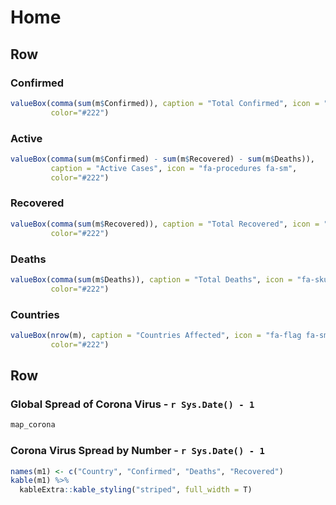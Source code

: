 Home
===================================== 

Row
-----------------------------------------------------------------------


### Confirmed

```r
valueBox(comma(sum(m$Confirmed)), caption = "Total Confirmed", icon = "fa-check fa-sm", 
         color="#222")
```

### Active

```r
valueBox(comma(sum(m$Confirmed) - sum(m$Recovered) - sum(m$Deaths)), 
         caption = "Active Cases", icon = "fa-procedures fa-sm", 
         color="#222")
```

### Recovered

```r
valueBox(comma(sum(m$Recovered)), caption = "Total Recovered", icon = "fa-heart fa-sm", 
         color="#222")
```

### Deaths

```r
valueBox(comma(sum(m$Deaths)), caption = "Total Deaths", icon = "fa-skull fa-sm", 
         color="#222")
```

### Countries

```r
valueBox(nrow(m), caption = "Countries Affected", icon = "fa-flag fa-sm", 
         color="#222")
```


Row 
-----------------------------------------------------------------------


### Global Spread of Corona Virus - `r Sys.Date() - 1`

```r
map_corona
```


### Corona Virus Spread by Number - `r Sys.Date() - 1` {data-width=250}

```r
names(m1) <- c("Country", "Confirmed", "Deaths", "Recovered")
kable(m1) %>%
  kableExtra::kable_styling("striped", full_width = T) 
```

